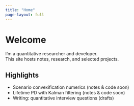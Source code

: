 ```yaml
---
title: "Home"
page-layout: full
---
```


# Welcome

I’m a quantitative researcher and developer.  
This site hosts notes, research, and selected projects.

## Highlights
- Scenario convexification numerics (notes & code soon)
- Lifetime PD with Kalman filtering (notes & code soon)
- Writing: quantitative interview questions (drafts)
